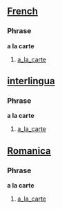 ==[[French]]==
===Phrase===
'''a la carte'''

# [[a_la_carte]]

==[[interlingua]]==
===Phrase===
'''a la carte'''

# [[a_la_carte]]

==[[Romanica]]==
===Phrase===
'''a la carte'''

# [[a_la_carte]]